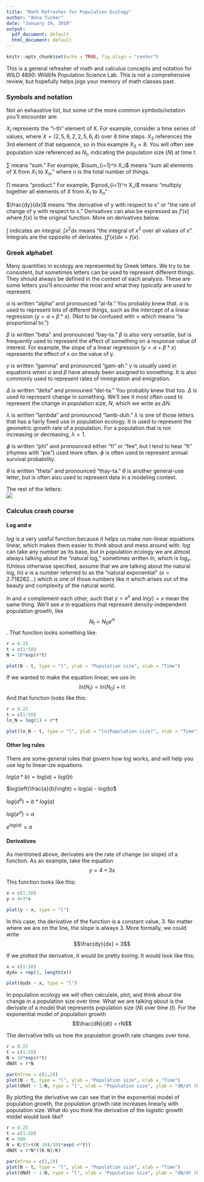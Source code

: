 ```yaml
---
title: "Math Refresher for Population Ecology"
author: "Anna Tucker"
date: "January 19, 2018"
output:
  pdf_document: default
  html_document: default
---
```


```r
knitr::opts_chunk$set(echo = TRUE, fig.align = "center")
```
  
  
This is a general refresher of math and calculus concepts and notation for WILD 4890: Wildlife Population Science Lab. This is not a comprehensive review, but hopefully helps jogs your memory of math classes past.  
  
  
### Symbols and notation
  
Not an exhaustive list, but some of the more common symbols/notation you'll encounter are:  
  
$X_i$ represents the "i-th" element of X. For example, consider a time series of values, where $X = (2,5,8,2,2,5,6,4)$ over 8 time steps. $X_3$ references the 3rd element of that sequence, so in this example $X_3 = 8$. You will often see population size referenced as $N_t$, indicating the population size ($N$) at time $t$.   
   
   
$\sum$ means "sum." For example, $\sum_{i=1}^n X_i$ means "sum all elements of X from $X_1$ to $X_n$," where $n$ is the total number of things.  
   
  
$\prod$ means "product." For example, $\prod_{i=1}^n X_i$ means "multiply together all elements of $X$ from $X_1$ to $X_n$" 
   
   
$\frac{dy}{dx}$ means "the derivative of y with respect to x" or "the rate of change of y with respect to x." Derivatives can also be expressed as $f'(x)$ where $f(x)$ is the original function. More on derivatives below.  
   
   
$\int$ indicates an integral. $\int x^2 dx$ means "the integral of $x^2$ over all values of $x$". Integrals are the opposite of derivates. $\int f'(x) dx = f(x)$.  
     
     
  
### Greek alphabet  
  
Many quantities in ecology are represented by Greek letters. We try to be consistent, but sometimes letters can be used to represent different things. They should always be defined in the context of each analysis. These are some letters you'll encounter the most and what they _typically_ are used to represent.  
   
   
$\alpha$ is written "alpha" and pronounced "al-fa." You probably knew that. $\alpha$ is used to represent lots of different things, such as the intercept of a linear regression ($y = \alpha + \beta*x$). (Not to be confused with $\propto$ which means "is proportional to.")
   
   
$\beta$ is written "beta" and pronounced "bay-ta." $\beta$ is also very versatile, but is frequently used to represent the effect of something on a response value of interest. For example, the slope of a linear regression ($y = \alpha + \beta*x$) represents the effect of x on the value of y.  
   
   
$\gamma$ is written "gamma" and pronounced "gam-ah." $\gamma$ is usually used in equations when $\alpha$ and $\beta$ have already been assigned to something. It is also commonly used to represent rates of immigration and emigration.  
   
   
$\Delta$ is written "delta" and pronouned "del-ta." You probably knew that too. $\Delta$ is used to represent change in something. We'll see it most often used to represent the change in population size, $N$, which we write as $\Delta N$.   
   
   
$\lambda$ is written "lambda" and pronounced "lamb-duh." $\lambda$ is one of those letters that has a fairly fixed use in population ecology. It is used to represent the geometric growth rate of a population. For a population that is not increasing or decreasing, $\lambda = 1$.  
   
   
$\phi$ is written "phi" and pronounced either "fi" or "fee", but I tend to hear "fi" (rhymes with "pie") used more often. $\phi$ is often used to represent annual survival probability.  
   
   
$\theta$ is written "theta" and pronounced "thay-ta." $\theta$ is another general-use letter, but is often also used to represent data in a modeling context.  
    
    
   
The rest of the letters:  
![](greek_alphabet.png)  
  
  
### Calculus crash course  
  
  
#### Log and e  
  
$log$ is a very useful function because it helps us make non-linear equations linear, which makes them easier to think about and mess around with. $log$ can take any number as its base, but in population ecology we are almost always talking about the "natural log," sometimes written $ln$, which is $log_e$. (Unless otherwise specified, assume that we are talking about the natural log, $ln$) $e$ is a number referred to as the "natural exponential" ($e = 2.718282...$) which is one of those numbers like $\pi$ which arises out of the beauty and complexity of the natural world.  
  
$ln$ and $e$ complement each other, such that $y = e^x$ and $ln(y) = x$ mean the same thing. We'll see $e$ in equations that represent density-independent population growth, like $$N_t = N_0e^{rt}$$. That function looks something like:  
  
```r
r = 0.25
t = c(1:50)
N = 10*exp(r*t)

plot(N ~ t, type = "l", ylab = "Population size", xlab = "Time")
```
  
If we wanted to make the equation linear, we use $ln$: $$ln(N_t) = ln(N_0) + rt$$ And that function looks like this:  
  
```r
r = 0.25
t = c(1:50)
ln_N = log(1) + r*t

plot(ln_N ~ t, type = "l", ylab = "ln(Population size)", xlab = "Time")
```
  
  
#### Other log rules  
  
There are some general rules that govern how $log$ works, and will help you use $log$ to linear-ize equations.  
   
   
$log(a*b) = log(a) + log(b)$  
   
  
$log\left(\frac{a}{b}\right) = log(a) - log(b)$  
   
   
$log(a^b) = b * log(a)$  
   
   
$log(e^a) = a$  
   
   
$e^{log(a)} = a$  
  
  
#### Derivatives
   
As mentioned above, derivates are the rate of change (or slope) of a function. As an example, take the equation $$y = 4 + 3x$$

This function looks like this:
```r
x = c(1:50)
y = 4+3*x

plot(y ~ x, type = "l")
```
  
In this case, the derivative of the function is a constant value, 3. No matter where we are on the line, the slope is always 3. More formally, we could write $$\frac{dy}{dx} = 3$$
  
If we plotted the derivative, it would be pretty boring. It would look like this: 
```r
x = c(1:50)
dydx = rep(3, length(x))

plot(dydx ~ x, type = "l")
```
  
  
In population ecology we will often calculate, plot, and think about the change in a population size over time. What we are talking about is the derivate of a model that represents population size ($N$) over time ($t$). For the exponential model of population growth  $$\frac{dN}{dt} = rN$$

The derivative tells us how the population growth rate changes over time.

```r
r = 0.25
t = c(1:50)
N = 10*exp(r*t)
dNdt = r*N

par(mfrow = c(1,2))
plot(N ~ t, type = "l", ylab = "Population size", xlab = "Time")
plot(dNdt ~ 1:N, type = "l", xlab = "Population size", ylab = "dN/dt (Population growth rate)")
```
  
By plotting the derivative we can see that in the exponential model of population growth, the population growth rate increases linearly with population size. What do you think the derivative of the logistic growth model would look like?  
   
   
```r
r = 0.25
t = c(1:50)
K = 500
N = K/(1+((K-10)/10)*exp(-r*t))
dNdt = r*N*((K-N)/K)

par(mfrow = c(1,2))
plot(N ~ t, type = "l", ylab = "Population size", xlab = "Time")
plot(dNdt ~ 1:N, type = "l", xlab = "Population size", ylab = "dN/dt (Population growth rate)")
```

   






    




  




